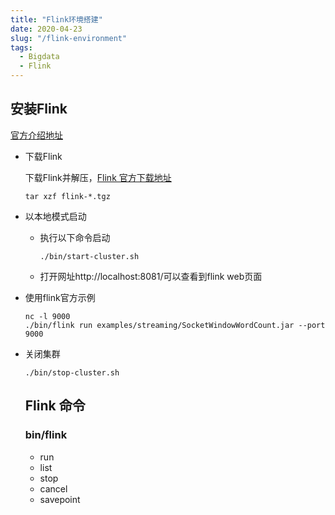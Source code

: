 ```yaml
---
title: "Flink环境搭建"
date: 2020-04-23
slug: "/flink-environment"
tags:
  - Bigdata
  - Flink
---
```


## 安装Flink

[官方介绍地址](https://ci.apache.org/projects/flink/flink-docs-release-1.11/try-flink/local_installation.html)

- 下载Flink

  下载Flink并解压，[Flink 官方下载地址](https://flink.apache.org/downloads.html)

  ```shell
  tar xzf flink-*.tgz
  ```

- 以本地模式启动

  - 执行以下命令启动

    ```shell
    ./bin/start-cluster.sh
    ```

  - 打开网址http://localhost:8081/可以查看到flink web页面
  
- 使用flink官方示例

  ```shell
  nc -l 9000
  ./bin/flink run examples/streaming/SocketWindowWordCount.jar --port 9000
  ```

- 关闭集群

  ```shell
  ./bin/stop-cluster.sh
  ```

  ## Flink 命令

  ### bin/flink

  - run
  - list
  - stop
  - cancel
  - savepoint